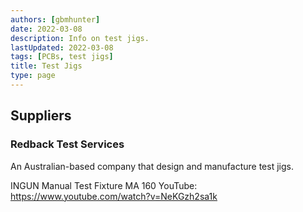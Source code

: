 ```yaml
---
authors: [gbmhunter]
date: 2022-03-08
description: Info on test jigs.
lastUpdated: 2022-03-08
tags: [PCBs, test jigs]
title: Test Jigs
type: page
---
```


<WarningIsNotes />

## Suppliers

### Redback Test Services

An Australian-based company that design and manufacture test jigs.

INGUN Manual Test Fixture MA 160
YouTube: https://www.youtube.com/watch?v=NeKGzh2sa1k
